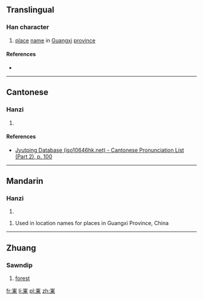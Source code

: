 {{also|岽}}
==Translingual==

===Han character===
{{Han char|rn=46|rad=山|as=08|sn=11|four=|canj=山木田 (UDW), X山木田 (XUDW)|ids=⿱[[山]][[東]]}}

# [[place]] [[name]] in [[Guangxi]] [[province]]

====References====
* {{Han ref|kx=0315.151|hdz=10778.040|uh=5D2C|ud=23852}}

----

==Cantonese==

===Hanzi===
{{yue-hanzi|jyut=[[dung1]]|y=dung1}}

# {{defn|lang=yue|sort=山08}}

====References====
* [http://www.iso10646hk.net/jp/document/download.jsp Jyutping Database (iso10646hk.net) - Cantonese Pronunciation List (Part 2), p. 100]

----

==Mandarin==

===Hanzi===
{{cmn-hanzi|sim=岽|pin=[[dōng]] ([[dong1]])|wg=tung<sup>1</sup>}}

# {{defn|lang=cmn|sort=山08}}

# Used in location names for places in Guangxi Province, China

----

==Zhuang==

===Sawndip===
{{head|za|Han characters|simplified form|岽|tr=[[ndoeng]]}}

# [[forest]]

[[fr:崬]]
[[li:崬]]
[[pl:崬]]
[[zh:崬]]